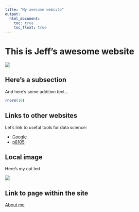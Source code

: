 ```yaml
---
title: "My awesome website"
output: 
  html_document:
    toc: true
    toc_float: true
---
```


# This is Jeff's awesome website

![](https://media.giphy.com/media/drXGoW1iudhKw/giphy.gif)











## Here's a subsection

And here's some addition text...

```r
rnorm(10)
```

## Links to other websites

Let's link to useful tools for data science:

* [Google](https://www.google.com/)
* [p8105](https://p8105.com)

## Local image

Here's my cat ted

![](images/Screenshot\ 2024-10-29\ at\ 19.54.33.png)

## Link to page within the site

[About me](about.html)